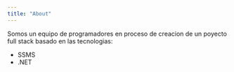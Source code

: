 ```yaml
---
title: "About"
---
```


Somos un equipo de programadores en proceso de creacion de un poyecto full stack basado en las tecnologias:

- SSMS
- .NET
